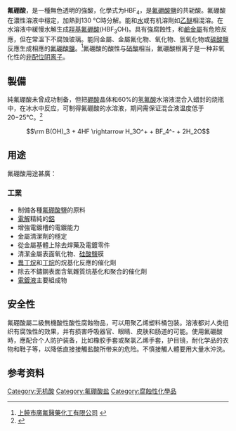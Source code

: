 {{Multiple issues|update=2022-5-18|tone=2022-5-18|expert=2022-5-18}}{{Chembox
| Verifiedfields = changed
| Watchedfields = changed
| verifiedrevid = 401604911
| ImageFile = Fluoroboric acid.svg
|  ImageSize = 121
|  ImageName = Canonical, skeletal formula of fluoroboric acid
| IUPACName = Tetrafluoroboric acid
| OtherNames = Borofluoric acid<br />
Hydrofluoroboric acid<br />
Hydrogen Tetrafluoroborate
| Section1 = {{Chembox Identifiers
|  CASNo = 16872-11-0
|   CASNo_Ref = {{cascite|correct|CAS}}
|  PubChem = 28118
|   PubChem_Ref = {{Pubchemcite|correct|pubchem}}
|  ChemSpiderID = 26156
|   ChemSpiderID_Ref = {{chemspidercite|changed|chemspider}}
|  EINECS = 240-898-3
|  UNNumber = 1775
|  MeSHName = Fluoroboric+acid
|  ChEBI = 38902
|  RTECS = ED2685000
|  Gmelin = 21702
|  SMILES = F[B-](F)(F)[FH+]
|  StdInChI_Ref = {{stdinchicite|changed|chemspider}}
| StdInChI = 1S/BF4H/c2-1(3,4)5/h2H
|  StdInChIKey_Ref = {{stdinchicite|changed|chemspider}}
| StdInChIKey = YKRRMQXMWYXWJW-UHFFFAOYSA-N
}}
| Section2 = {{Chembox Properties
|  H = 1
|  B = 1
|  F = 4
|  ExactMass = 88.010743318 g mol<sup>-1</sup>
|  Appearance = 透明液体
|  MeltingPtC = -90
|  BoilingPtC = 130
|  pKa = -0.4
|  pKb = 14.4
}}
| Section3 = {{Chembox Hazards
|  ExternalMSDS = [http://www.jtbaker.com/msds/englishhtml/f2608.htm External MSDS]
|  EUIndex = 009-010-00-X
|  EUClass = {{Hazchem C}}
|  RPhrases = {{R34}}
|  SPhrases = {{S1/2}}, {{S26}}, {{S27}}, {{S45}}
  }}
| Section4 = {{Chembox Related
|  OtherCpds = [[氟化氢|氟化氢]]<br />
[[三氟甲磺酸|三氟甲磺酸]]
}}
}}

'''氟硼酸'''，是一種無色透明的強酸，化學式为HBF<sub>4</sub>，是[[四氟硼酸盐|氟硼酸鹽]]的共轭酸。氟硼酸在濃性溶液中穩定，加熱到130 °C時分解。能和[[水|水]]或有机溶劑如[[乙醚|乙醚]]相混溶。在水溶液中緩慢水解生成[[羥基氟硼酸|羥基氟硼酸]](HBF<sub>3</sub>OH)。具有強腐蝕性，和[[鹼金屬|鹼金屬]]有危險反應，但在常溫下不腐蚀玻璃。能同金屬、金屬氟化物、氧化物、氫氧化物或[[碳酸鹽|碳酸鹽]]反應生成相應的[[四氟硼酸盐|氟硼酸鹽]]。<ref>[http://www.galtchem.com/pages/Fluoroboric_acid_b.htm 上饒市廣氟醫藥化工有限公司] {{Wayback|url=http://www.galtchem.com/pages/Fluoroboric_acid_b.htm |date=20101107094807 }}</ref>氟硼酸的酸性与[[硝酸|硝酸]]相当，氟硼酸根离子是一种非氧化性的[[非配位阴离子|非配位阴离子]]。

== 製備 ==

純氟硼酸未曾成功制备，但把[[硼酸|硼酸]]晶体和60%的[[氢氟酸|氢氟酸]]水溶液混合入蜡封的烧瓶中，在冰水中反应，可制得氟硼酸的水溶液，期间需保证混合液温度低于20−25℃。<ref>{{OrgSynth | author = Flood, D. T. | title = Fluorobenzene | collvol = 2 | pages = 295 | prep = CV2P0295}}</ref>

:<math> \rm B(OH)_3 + 4HF \rightarrow  H_3O^+ + BF_4^- + 2H_2O</math>

== 用途 ==

氟硼酸用途甚廣：

=== 工業 ===

* 制備各種[[四氟硼酸盐|氟硼酸鹽]]的原料
* [[電解|電解]]精純的[[鋁|鋁]]
* 增強電鍍槽的電鍍能力
* 金屬清潔劑的穩定
* 從金屬基體上除去焊藥及電鍍零件
* 清潔金屬表面氧化物、[[硅酸|硅酸鹽]]膜
* [[異丁烷|異丁烷]]和[[丁烷|丁烷]]的烷基化反應的催化劑
* 除去不鏽鋼表面含氧雜質烷基化和聚合的催化劑
* [[电镀|電鍍液]]主要組成物

== 安全性 ==

氟硼酸屬二級無機酸性酸性腐蝕物品，可以用聚乙烯塑料桶包裝。溶液都对人类组织有腐蚀性的效果，并有损害呼吸器官、眼睛、皮肤和肠道的可能。使用氟硼酸時，應配合个人防护装备，比如橡胶手套或聚氯乙烯手套，护目镜，耐化学品的衣物和鞋子等，以降低直接接觸盐酸所带来的危险。不慎接觸人體要用大量水沖洗。

== 参考资料 ==
{{reflist}}

{{氢化合物}}
{{氟硼酸盐}}

[[Category:无机酸|Category:无机酸]]
[[Category:氟硼酸盐|Category:氟硼酸盐]]
[[Category:腐蝕性化學品|Category:腐蝕性化學品]]